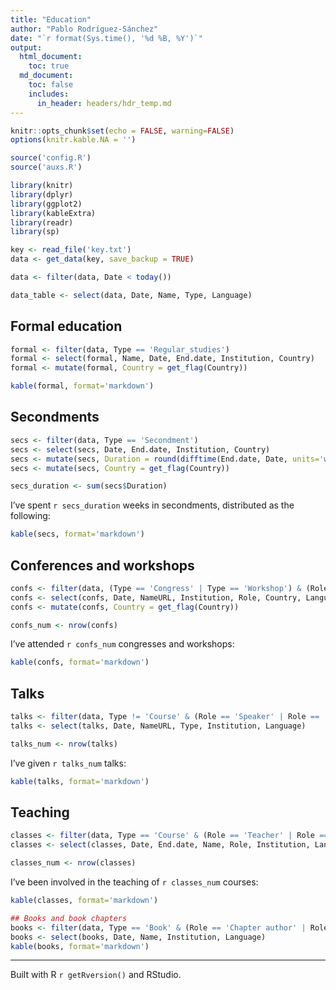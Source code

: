 ```yaml
---
title: "Education"
author: "Pablo Rodríguez-Sánchez"
date: "`r format(Sys.time(), '%d %B, %Y')`"
output:
  html_document:
    toc: true
  md_document:
    toc: false
    includes:
      in_header: headers/hdr_temp.md
---
```


```r
knitr::opts_chunk$set(echo = FALSE, warning=FALSE)
options(knitr.kable.NA = '')
```

```r
source('config.R')
source('auxs.R')

library(knitr)
library(dplyr)
library(ggplot2)
library(kableExtra)
library(readr)
library(sp)
```


```r
key <- read_file('key.txt')
data <- get_data(key, save_backup = TRUE)
```

```r
data <- filter(data, Date < today())
```

```r
data_table <- select(data, Date, Name, Type, Language)
```

## Formal education
```r
formal <- filter(data, Type == 'Regular_studies')
formal <- select(formal, Name, Date, End.date, Institution, Country)
formal <- mutate(formal, Country = get_flag(Country))
```

```r
kable(formal, format='markdown')
```

## Secondments
```r
secs <- filter(data, Type == 'Secondment')
secs <- select(secs, Date, End.date, Institution, Country)
secs <- mutate(secs, Duration = round(difftime(End.date, Date, units='weeks')))
secs <- mutate(secs, Country = get_flag(Country))

secs_duration <- sum(secs$Duration)
```

I've spent `r secs_duration` weeks in secondments, distributed as the following:

```r
kable(secs, format='markdown')
```

## Conferences and workshops
```r
confs <- filter(data, (Type == 'Congress' | Type == 'Workshop') & (Role == 'Attendant' | Role == 'Organizer' | Role == 'Invited speaker' | Role == 'Poster'))
confs <- select(confs, Date, NameURL, Institution, Role, Country, Language)
confs <- mutate(confs, Country = get_flag(Country))

confs_num <- nrow(confs)
```

I've attended `r confs_num` congresses and workshops:

```r
kable(confs, format='markdown')
```

## Talks
```r
talks <- filter(data, Type != 'Course' & (Role == 'Speaker' | Role == 'Teaching assistant'))
talks <- select(talks, Date, NameURL, Type, Institution, Language)

talks_num <- nrow(talks)
```

I've given `r talks_num` talks:

```r
kable(talks, format='markdown')
```

## Teaching
```r
classes <- filter(data, Type == 'Course' & (Role == 'Teacher' | Role == 'Teaching assistant'))
classes <- select(classes, Date, End.date, Name, Role, Institution, Language)

classes_num <- nrow(classes)
```

I've been involved in the teaching of `r classes_num` courses:

```r
kable(classes, format='markdown')
```

```r
## Books and book chapters
books <- filter(data, Type == 'Book' & (Role == 'Chapter author' | Role == 'Author'))
books <- select(books, Date, Name, Institution, Language)
kable(books, format='markdown')
```

***

Built with R `r getRversion()` and RStudio.

